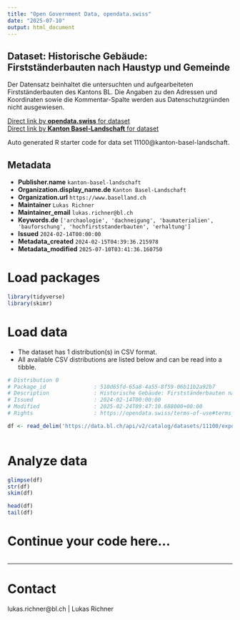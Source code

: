 ```yaml
---
title: "Open Government Data, opendata.swiss"
date: "2025-07-10"
output: html_document
---
```


## Dataset: Historische Gebäude: Firstständerbauten nach Haustyp und Gemeinde

Der Datensatz beinhaltet die untersuchten und aufgearbeiteten Firstständerbauten des Kantons BL. Die Angaben zu den Adressen und Koordinaten sowie die Kommentar-Spalte werden aus Datenschutzgründen nicht ausgewiesen.

[Direct link by **opendata.swiss** for dataset](https://opendata.swiss/de/dataset/historische-gebaude-firststanderbauten-nach-haustyp-und-gemeinde)<br>
[Direct link by **Kanton Basel-Landschaft** for dataset](https://data.bl.ch/explore/dataset/11100/)

Auto generated R starter code for data set 11100@kanton-basel-landschaft.

## Metadata

- **Publisher.name** `kanton-basel-landschaft`
- **Organization.display_name.de** `Kanton Basel-Landschaft`
- **Organization.url** `https://www.baselland.ch`
- **Maintainer** `Lukas Richner`
- **Maintainer_email** `lukas.richner@bl.ch`
- **Keywords.de** `['archaologie', 'dachneigung', 'baumaterialien', 'bauforschung', 'hochfirststanderbauten', 'erhaltung']`
- **Issued** `2024-02-14T00:00:00`
- **Metadata_created** `2024-02-15T04:39:36.215978`
- **Metadata_modified** `2025-07-10T03:41:36.160750`


# Load packages

```r

library(tidyverse)
library(skimr)

```

# Load data

-   The dataset has 1 distribution(s) in CSV format.
-   All available CSV distributions are listed below and can be read into a tibble.

```r

# Distribution 0
# Package_id               : 510d65fd-65a8-4a55-8f59-06b11b2a92b7
# Description              : Historische Gebäude: Firstständerbauten nach Haustyp und Gemeinde (csv)
# Issued                   : 2024-02-14T00:00:00
# Modified                 : 2025-02-24T09:47:10.688000+00:00
# Rights                   : https://opendata.swiss/terms-of-use#terms_by

df <- read_delim('https://data.bl.ch/api/v2/catalog/datasets/11100/exports/csv?use_labels=true')



```

# Analyze data

```r

glimpse(df)
str(df)
skim(df)

head(df)
tail(df)

```

# Continue your code here...

```r

```

------------------------------------------------------------------------

# Contact

lukas.richner@bl.ch | Lukas Richner
